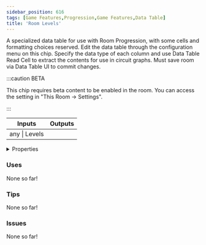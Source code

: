 ```yaml
---
sidebar_position: 616
tags: [Game Features,Progression,Game Features,Data Table]
title: 'Room Levels'
---
```


A specialized data table for use with Room Progression, with some cells and formatting choices reserved. Edit the data table through the configuration menu on this chip. Specify the data type of each column and use Data Table Read Cell to extract the contents for use in circuit graphs. Must save room via Data Table UI to commit changes.

:::caution BETA

This chip requires beta content to be enabled in the room. You can access the setting in "This Room -> Settings".

:::

<IChip uuid="a63f19b0-206f-4079-a5b0-4622619200a1"/>

<table><thead><tr><th>Inputs</th><th>Outputs</th></tr></thead><tbody><tr><td>any | Levels</td><td /></tr></tbody></table>

<details>
  <summary>Properties</summary>
  <div>
    <div>
    <table>
      <tbody>
        <tr>
          <td>Is beta required?</td>
          <td>Yes</td>
        </tr>
        <tr>
          <td>Is chip a trolling risk?</td>
          <td>No</td>
        </tr>
        <tr>
          <td>Is chip a role assignment risk?</td>
          <td>No</td>
        </tr>
        <tr>
          <td>Chip UUID</td>
          <td>a63f19b0-206f-4079-a5b0-4622619200a1</td>
        </tr>
        <tr>
          <td>Room availability</td>
          <td>Available everywhere</td>
        </tr>
      </tbody>
    </table>
    </div>
  </div>
</details>

### Uses

None so far!

### Tips

None so far!

### Issues

None so far!